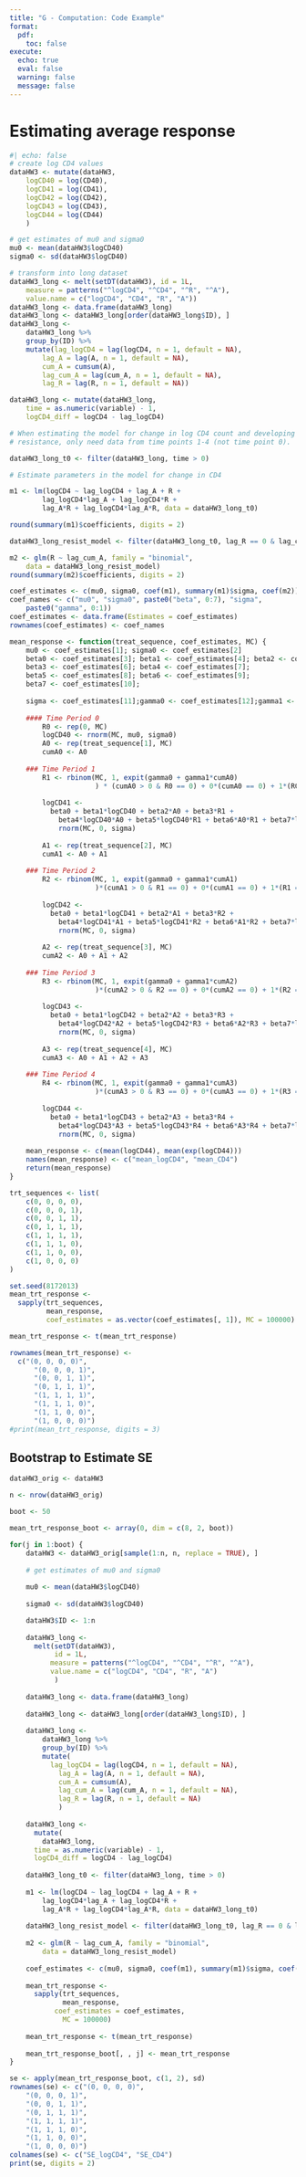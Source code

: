 ```yaml
---
title: "G - Computation: Code Example"
format: 
  pdf:
    toc: false
execute: 
  echo: true
  eval: false
  warning: false
  message: false
---
```


# Estimating average response 

```r
#| echo: false 
# create log CD4 values
dataHW3 <- mutate(dataHW3,
	logCD40 = log(CD40),
	logCD41 = log(CD41),
	logCD42 = log(CD42),
	logCD43 = log(CD43),
	logCD44 = log(CD44)
	)

# get estimates of mu0 and sigma0
mu0 <- mean(dataHW3$logCD40)
sigma0 <- sd(dataHW3$logCD40)

# transform into long dataset
dataHW3_long <- melt(setDT(dataHW3), id = 1L,
	measure = patterns("^logCD4", "^CD4", "^R", "^A"),
	value.name = c("logCD4", "CD4", "R", "A"))
dataHW3_long <- data.frame(dataHW3_long)
dataHW3_long <- dataHW3_long[order(dataHW3_long$ID), ]
dataHW3_long <- 
	dataHW3_long %>%
	group_by(ID) %>%
	mutate(lag_logCD4 = lag(logCD4, n = 1, default = NA),
		lag_A = lag(A, n = 1, default = NA),
		cum_A = cumsum(A),
		lag_cum_A = lag(cum_A, n = 1, default = NA),
		lag_R = lag(R, n = 1, default = NA))

dataHW3_long <- mutate(dataHW3_long,
	time = as.numeric(variable) - 1,
	logCD4_diff = logCD4 - lag_logCD4)

# When estimating the model for change in log CD4 count and developing 
# resistance, only need data from time points 1-4 (not time point 0).

dataHW3_long_t0 <- filter(dataHW3_long, time > 0)

# Estimate parameters in the model for change in CD4

m1 <- lm(logCD4 ~ lag_logCD4 + lag_A + R +
		lag_logCD4*lag_A + lag_logCD4*R + 
		lag_A*R + lag_logCD4*lag_A*R, data = dataHW3_long_t0)

round(summary(m1)$coefficients, digits = 2)

dataHW3_long_resist_model <- filter(dataHW3_long_t0, lag_R == 0 & lag_cum_A > 0)

m2 <- glm(R ~ lag_cum_A, family = "binomial", 
	data = dataHW3_long_resist_model)
round(summary(m2)$coefficients, digits = 2)

coef_estimates <- c(mu0, sigma0, coef(m1), summary(m1)$sigma, coef(m2))
coef_names <- c("mu0", "sigma0", paste0("beta", 0:7), "sigma", 
	paste0("gamma", 0:1))
coef_estimates <- data.frame(Estimates = coef_estimates)
rownames(coef_estimates) <- coef_names

```

```r

mean_response <- function(treat_sequence, coef_estimates, MC) {
	mu0 <- coef_estimates[1]; sigma0 <- coef_estimates[2]
	beta0 <- coef_estimates[3]; beta1 <- coef_estimates[4]; beta2 <- coef_estimates[5]; 
	beta3 <- coef_estimates[6]; beta4 <- coef_estimates[7];
	beta5 <- coef_estimates[8]; beta6 <- coef_estimates[9];
	beta7 <- coef_estimates[10]; 
	
	sigma <- coef_estimates[11];gamma0 <- coef_estimates[12];gamma1 <- coef_estimates[13]
	
	#### Time Period 0 
		R0 <- rep(0, MC)
		logCD40 <- rnorm(MC, mu0, sigma0)
		A0 <- rep(treat_sequence[1], MC)
		cumA0 <- A0
		
	### Time Period 1 
		R1 <- rbinom(MC, 1, expit(gamma0 + gamma1*cumA0)
		             ) * (cumA0 > 0 & R0 == 0) + 0*(cumA0 == 0) + 1*(R0 == 1) 
		
		logCD41 <- 
		  beta0 + beta1*logCD40 + beta2*A0 + beta3*R1 + 
			beta4*logCD40*A0 + beta5*logCD40*R1 + beta6*A0*R1 + beta7*logCD40*A0*R1 + 
			rnorm(MC, 0, sigma)
		
		A1 <- rep(treat_sequence[2], MC)
		cumA1 <- A0 + A1
		
	### Time Period 2 
		R2 <- rbinom(MC, 1, expit(gamma0 + gamma1*cumA1)
		             )*(cumA1 > 0 & R1 == 0) + 0*(cumA1 == 0) + 1*(R1 == 1) 
		
		logCD42 <-  
		  beta0 + beta1*logCD41 + beta2*A1 + beta3*R2 + 
			beta4*logCD41*A1 + beta5*logCD41*R2 + beta6*A1*R2 + beta7*logCD41*A1*R2 + 
			rnorm(MC, 0, sigma)
		
		A2 <- rep(treat_sequence[3], MC)
		cumA2 <- A0 + A1 + A2
		
	### Time Period 3 
		R3 <- rbinom(MC, 1, expit(gamma0 + gamma1*cumA2)
		             )*(cumA2 > 0 & R2 == 0) + 0*(cumA2 == 0) + 1*(R2 == 1) 
		
		logCD43 <- 
		  beta0 + beta1*logCD42 + beta2*A2 + beta3*R3 + 
			beta4*logCD42*A2 + beta5*logCD42*R3 + beta6*A2*R3 + beta7*logCD42*A2*R3 + 
			rnorm(MC, 0, sigma)
		
		A3 <- rep(treat_sequence[4], MC)
		cumA3 <- A0 + A1 + A2 + A3
		
	### Time Period 4 
		R4 <- rbinom(MC, 1, expit(gamma0 + gamma1*cumA3)
		             )*(cumA3 > 0 & R3 == 0) + 0*(cumA3 == 0) + 1*(R3 == 1) 
		
		logCD44 <-  
		  beta0 + beta1*logCD43 + beta2*A3 + beta3*R4 + 
			beta4*logCD43*A3 + beta5*logCD43*R4 + beta6*A3*R4 + beta7*logCD43*A3*R4 + 
			rnorm(MC, 0, sigma)
		
	mean_response <- c(mean(logCD44), mean(exp(logCD44)))
	names(mean_response) <- c("mean_logCD4", "mean_CD4")
	return(mean_response)
}

trt_sequences <- list(
	c(0, 0, 0, 0),
	c(0, 0, 0, 1),
	c(0, 0, 1, 1),
	c(0, 1, 1, 1),
	c(1, 1, 1, 1),
	c(1, 1, 1, 0),
	c(1, 1, 0, 0),
	c(1, 0, 0, 0)
)

set.seed(8172013)
mean_trt_response <- 
  sapply(trt_sequences, 
         mean_response, 
         coef_estimates = as.vector(coef_estimates[, 1]), MC = 100000)	

mean_trt_response <- t(mean_trt_response)

rownames(mean_trt_response) <- 
  c("(0, 0, 0, 0)",
	  "(0, 0, 0, 1)",
	  "(0, 0, 1, 1)",
	  "(0, 1, 1, 1)",
	  "(1, 1, 1, 1)",
	  "(1, 1, 1, 0)",
	  "(1, 1, 0, 0)",
	  "(1, 0, 0, 0)")
#print(mean_trt_response, digits = 3)
```

\newpage 

## Bootstrap to Estimate SE

```r

dataHW3_orig <- dataHW3

n <- nrow(dataHW3_orig)

boot <- 50

mean_trt_response_boot <- array(0, dim = c(8, 2, boot))

for(j in 1:boot) {
	dataHW3 <- dataHW3_orig[sample(1:n, n, replace = TRUE), ]
	
	# get estimates of mu0 and sigma0
	
	mu0 <- mean(dataHW3$logCD40) 
	
	sigma0 <- sd(dataHW3$logCD40)

	dataHW3$ID <- 1:n
	
	dataHW3_long <- 
	  melt(setDT(dataHW3), 
	       id = 1L,
          measure = patterns("^logCD4", "^CD4", "^R", "^A"),
          value.name = c("logCD4", "CD4", "R", "A")
	       )
	
	dataHW3_long <- data.frame(dataHW3_long)
	
	dataHW3_long <- dataHW3_long[order(dataHW3_long$ID), ]
	
	dataHW3_long <- 
		dataHW3_long %>%
		group_by(ID) %>%
		mutate(
		  lag_logCD4 = lag(logCD4, n = 1, default = NA),
			lag_A = lag(A, n = 1, default = NA),
			cum_A = cumsum(A),
			lag_cum_A = lag(cum_A, n = 1, default = NA),
			lag_R = lag(R, n = 1, default = NA)
			)
	
	dataHW3_long <- 
	  mutate(
	    dataHW3_long,
      time = as.numeric(variable) - 1,
      logCD4_diff = logCD4 - lag_logCD4)
	
	dataHW3_long_t0 <- filter(dataHW3_long, time > 0)
	
	m1 <- lm(logCD4 ~ lag_logCD4 + lag_A + R +
		lag_logCD4*lag_A + lag_logCD4*R + 
		lag_A*R + lag_logCD4*lag_A*R, data = dataHW3_long_t0)
	
	dataHW3_long_resist_model <- filter(dataHW3_long_t0, lag_R == 0 & lag_cum_A > 0)
	
	m2 <- glm(R ~ lag_cum_A, family = "binomial", 
		data = dataHW3_long_resist_model)
	
	coef_estimates <- c(mu0, sigma0, coef(m1), summary(m1)$sigma, coef(m2))
	
	mean_trt_response <- 
	  sapply(trt_sequences, 
	         mean_response, 
           coef_estimates = coef_estimates, 
	         MC = 100000)	
	
	mean_trt_response <- t(mean_trt_response)
	
	mean_trt_response_boot[, , j] <- mean_trt_response 
}

se <- apply(mean_trt_response_boot, c(1, 2), sd)
rownames(se) <- c("(0, 0, 0, 0)",
	"(0, 0, 0, 1)",
	"(0, 0, 1, 1)",
	"(0, 1, 1, 1)",
	"(1, 1, 1, 1)",
	"(1, 1, 1, 0)",
	"(1, 1, 0, 0)",
	"(1, 0, 0, 0)")
colnames(se) <- c("SE_logCD4", "SE_CD4")
print(se, digits = 2)
```

